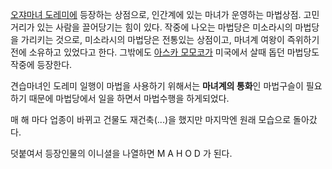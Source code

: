 [[오쟈마녀 도레미]]에 등장하는 상점으로, 인간계에 있는 마녀가 운영하는 마법상점.
고민거리가 있는 사람을 끌어당기는 힘이 있다.
작중에 나오는 마법당은 미소라시의 마법당을 가리키는 것으로, 미소라시의 마법당은 전통있는 상점이고, 마녀계 여왕이 즉위하기 전에 소유하고 있었다고 한다.
그밖에도 [[아스카 모모코]]가 미국에서 살때 돕던 마법당도 작중에 등장한다.

견습마녀인 도레미 일행이 마법을 사용하기 위해서는 '''마녀계의 통화'''인 마법구슬이 필요하기 때문에 마법당에서 일을 하면서 마법수행을 하게되었다.

매 해 마다 업종이 바뀌고 건물도 재건축(...)을 했지만 마지막엔 원래 모습으로 돌아갔다.

덧붙여서 등장인물의 이니셜을 나열하면 M A H O D 가 된다.

